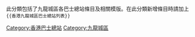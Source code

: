 此分類包括了九龍城區各巴士總站條目及相關模版。在此分類新增條目時請加上<code><nowiki>{{香港九龍城區巴士總站列表}}</nowiki></code>
[[Category:香港巴士總站|Category:香港巴士總站]]
[[Category:九龍城區|Category:九龍城區]]